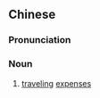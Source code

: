 {{also|盘费}}
==Chinese==
{{zh-forms|s=盘费}}

===Pronunciation===
{{zh-pron
|m=pánfèi
|cat=n
}}

===Noun===
{{zh-noun}}

# {{lb|zh|archaic}} [[traveling]] [[expense]]s